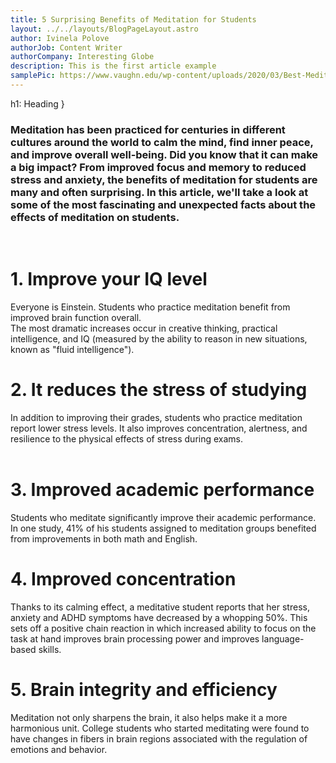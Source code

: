 ```yaml
---
title: 5 Surprising Benefits of Meditation for Students
layout: ../../layouts/BlogPageLayout.astro
author: Ivinela Polove
authorJob: Content Writer
authorCompany: Interesting Globe
description: This is the first article example
samplePic: https://www.vaughn.edu/wp-content/uploads/2020/03/Best-Meditation-Apps.jpg
---
```

  h1: Heading
}

### Meditation has been practiced for centuries in different cultures around the world to calm the mind, find inner peace, and improve overall well-being. Did you know that it can make a big impact? From improved focus and memory to reduced stress and anxiety, the benefits of meditation for students are many and often surprising. In this article, we'll take a look at some of the most fascinating and unexpected facts about the effects of meditation on students.
<br />

# 1. Improve your IQ level <br />
Everyone is Einstein.
Students who practice meditation benefit from improved brain function overall.  
The most dramatic increases occur in creative thinking, practical intelligence, and IQ (measured by the ability to reason in new situations, known as "fluid intelligence").
<br />

# 2. It reduces the stress of studying <br />
In addition to improving their grades, students who practice meditation report lower stress levels. It also improves concentration, alertness, and resilience to the physical effects of stress during exams.  
<br />

# 3. Improved academic performance <br />
Students who meditate significantly improve their academic performance. In one study, 41% of his students assigned to meditation groups benefited from improvements in both math and English.
<br />

# 4. Improved concentration <br />
Thanks to its calming effect, a meditative student reports that her stress, anxiety and ADHD symptoms have decreased by a whopping 50%. This sets off a positive chain reaction in which increased ability to focus on the task at hand improves brain processing power and improves language-based skills.
<br />

# 5. Brain integrity and efficiency <br />
Meditation not only sharpens the brain, it also helps make it a more harmonious unit.
College students who started meditating were found to have changes in fibers in brain regions associated with the regulation of emotions and behavior.
<br />